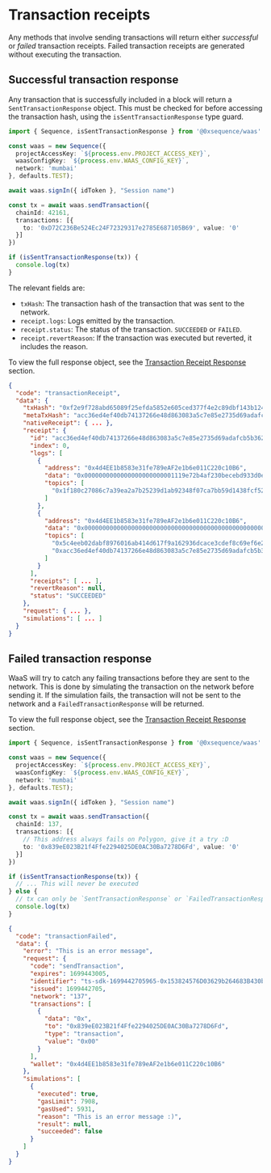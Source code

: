 # Transaction receipts

Any methods that involve sending transactions will return either *successful* or *failed* transaction receipts. Failed transaction receipts are generated without executing the transaction.

## Successful transaction response

Any transaction that is successfully included in a block will return a `SentTransactionResponse` object. This must be checked for before accessing the transaction hash, using the `isSentTransactionResponse` type guard.

```ts
import { Sequence, isSentTransactionResponse } from '@0xsequence/waas'

const waas = new Sequence({
  projectAccessKey: `${process.env.PROJECT_ACCESS_KEY}`,
  waasConfigKey: `${process.env.WAAS_CONFIG_KEY}`,
  network: 'mumbai'
}, defaults.TEST);

await waas.signIn({ idToken }, "Session name")

const tx = await waas.sendTransaction({
  chainId: 42161,
  transactions: [{
    to: '0xD72C236Be524Ec24F72329317e2785E687105B69', value: '0'
  }]
})

if (isSentTransactionResponse(tx)) {
  console.log(tx)
}
```

The relevant fields are:

- `txHash`: The transaction hash of the transaction that was sent to the network.
- `receipt.logs`: Logs emitted by the transaction.
- `receipt.status`: The status of the transaction. `SUCCEEDED` or `FAILED`.
- `receipt.revertReason`: If the transaction was executed but reverted, it includes the reason.

To view the full response object, see the [Transaction Receipt Response](/waas/implementation/responses#transaction-receipt-response) section.

```json
{
  "code": "transactionReceipt",
  "data": {
    "txHash": "0xf2e9f728abd65089f25efda5852e605ced377f4e2c89dbf143b124623ed09b2c",
    "metaTxHash": "acc36ed4ef40db74137266e48d863083a5c7e85e2735d69adafcb5b362b6cfc0",
    "nativeReceipt": { ... },
    "receipt": {
      "id": "acc36ed4ef40db74137266e48d863083a5c7e85e2735d69adafcb5b362b6cfc0",
      "index": 0,
      "logs": [
        {
          "address": "0x4d4EE1b8583e31fe789eAF2e1b6e011C220c10B6",
          "data": "0x0000000000000000000000001119e72b4af230becebd933d0e07f0eec51d8c2a0000000000000000000000000000000000000000000000000000000000000001",
          "topics": [
            "0x1f180c27086c7a39ea2a7b25239d1ab92348f07ca7bb59d1438fcf527568f881"
          ]
        },
        {
          "address": "0x4d4EE1b8583e31fe789eAF2e1b6e011C220c10B6",
          "data": "0x0000000000000000000000000000000000000000000000000000000000000000",
          "topics": [
            "0x5c4eeb02dabf8976016ab414d617f9a162936dcace3cdef8c69ef6e262ad5ae7",
            "0xacc36ed4ef40db74137266e48d863083a5c7e85e2735d69adafcb5b362b6cfc0"
          ]
        }
      ],
      "receipts": [ ... ],
      "revertReason": null,
      "status": "SUCCEEDED"
    },
    "request": { ... },
    "simulations": [ ... ]
  }
}
```

## Failed transaction response

WaaS will try to catch any failing transactions before they are sent to the network. This is done by simulating the transaction on the network before sending it. If the simulation fails, the transaction will not be sent to the network and a `FailedTransactionResponse` will be returned.

To view the full response object, see the [Transaction Receipt Response](/waas/implementation/responses#failed-transaction-response) section.

```ts
import { Sequence, isSentTransactionResponse } from '@0xsequence/waas'

const waas = new Sequence({
  projectAccessKey: `${process.env.PROJECT_ACCESS_KEY}`,
  waasConfigKey: `${process.env.WAAS_CONFIG_KEY}`,
  network: 'mumbai'
}, defaults.TEST);

await waas.signIn({ idToken }, "Session name")

const tx = await waas.sendTransaction({
  chainId: 137,
  transactions: [{
    // This address always fails on Polygon, give it a try :D
    to: '0x839eE023B21f4Ffe2294025DE0AC30Ba7278D6Fd', value: '0'
  }]
})

if (isSentTransactionResponse(tx)) {
  // ... This will never be executed
} else {
  // tx can only be `SentTransactionResponse` or `FailedTransactionResponse`
  console.log(tx)
}
```
```json
{
  "code": "transactionFailed",
  "data": {
    "error": "This is an error message",
    "request": {
      "code": "sendTransaction",
      "expires": 1699443005,
      "identifier": "ts-sdk-1699442705965-0x153824576D03629b264683B430bBF9AcEA1d0975",
      "issued": 1699442705,
      "network": "137",
      "transactions": [
        {
          "data": "0x",
          "to": "0x839eE023B21f4Ffe2294025DE0AC30Ba7278D6Fd",
          "type": "transaction",
          "value": "0x00"
        }
      ],
      "wallet": "0x4d4EE1b8583e31fe789eAF2e1b6e011C220c10B6"
    },
    "simulations": [
      {
        "executed": true,
        "gasLimit": 7908,
        "gasUsed": 5931,
        "reason": "This is an error message :)",
        "result": null,
        "succeeded": false
      }
    ]
  }
}
```
